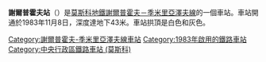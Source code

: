 {{Infobox station
|name          = 謝爾普霍夫
|native_name   = Серпуховская
|native_name_lang=ru
|type          = [[莫斯科地鐵|莫斯科地鐵]]車站
|image         = Серпуховская 1.jpg
|image_size    = 
|image_caption = 
|address       = [[中央行政區_(莫斯科)|中央行政區]][[莫斯科河畔區|莫斯科河畔區]]
|borough       = [[莫斯科|莫斯科]]
|country       = [[俄羅斯|俄羅斯]]
|coordinates   = {{coord|55.7280|37.6246|display=inline,title}}
|line          = {{MOSMETRO-bull|9|text=1}}
|other         = '''[[無軌電車|無軌電車]]'''：1
|structure     = 列柱三拱門車站
|platform      = 1個[[島式月台|島式月台]]
|depth         = {{convert|43|m}}
|levels        = 1層
|tracks        = 2條
|parking       = 無
|opened        = {{start date and age|df=yes|1983|11|08}}
|closed        = 
|rebuilt       = 
|ADA           = 
|code          = 142
|owned         = 莫斯科地鐵
|zone          = 
|former        = 
|passengers    = 
|pass_year     = 
|pass_percent  = 
|pass_system   = 
|mpassengers   = 
|services      = 
|map_type      = Central Moscow
|AlternativeMap= Central Moscow grayscale.png
|map_overlay   = Central Moscow metro lines.svg
|map_caption   = 
|route_map     = 
|map_state     = collapsed
}}
'''謝爾普霍夫站'''（{{lang-rus|Серпуховска́я|Serpukhovskaya}}）是[[莫斯科地鐵|莫斯科地鐵]][[謝爾普霍夫－季米里亞澤夫線|謝爾普霍夫－季米里亞澤夫線]]的一個車站。車站開通於1983年11月8日，深度達地下43米。車站拱頂是白色和灰色。
{{謝爾普霍夫－季米里亞澤夫線}}
[[Category:謝爾普霍夫-季米里亞澤夫線車站|Category:謝爾普霍夫-季米里亞澤夫線車站]]
[[Category:1983年啟用的鐵路車站|Category:1983年啟用的鐵路車站]]
[[Category:中央行政區鐵路車站_(莫斯科)|Category:中央行政區鐵路車站 (莫斯科)]]